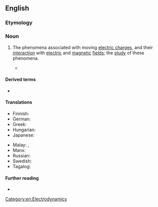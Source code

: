 ==English==

===Etymology===
{{prefix|electro|dynamics|lang=en}}

===Noun===
{{en-noun|-}}

# {{lb|en|physics}} The phenomena associated with moving [[electric charge]]s, and their [[interaction]] with [[electric]] and [[magnetic]] [[field]]s; the [[study]] of these phenomena.
#* {{quote-journal|lang=en|date=2012-01
|author=Michael Riordan
|title=Tackling Infinity
|volume=100|issue=1|page=86
|magazine=[[w:American Scientist|American Scientist]]
|url=http://www.americanscientist.org/bookshelf/pub/tackling-infinity
|passage=Some of the most beautiful and thus appealing physical theories, including quantum '''electrodynamics''' and quantum gravity, have been dogged for decades by infinities that erupt when theorists try to prod their calculations into new domains. Getting rid of these nagging infinities has probably occupied far more effort than was spent in originating the theories.}}

====Derived terms====
* {{l|en|quantum electrodynamics}}

====Translations====
{{trans-top|study of phenomena associated with moving electric charges}}
* Finnish: {{t+|fi|sähködynamiikka}}
* German: {{t+|de|Elektrodynamik|f}}
* Greek: {{t+|el|ηλεκτροδυναμική|f}}
* Hungarian: {{t+|hu|elektrodinamika}}
* Japanese: {{t|ja|電気力学|tr=denkirikigaku|sc=Jpan}}
{{trans-mid}}
* Malay: {{t|ms|elektrodinamik}}, {{t|ms|kaji gerak elektrik}}
* Manx: {{t|gv|lectro-ghleashaghtys|m}}
* Russian: {{t+|ru|электродина́мика|f}}
* Swedish: {{t+|sv|elektrodynamik|c}}
* Tagalog: {{t|tl|dagitsigan}}
{{trans-bottom}}

====Further reading====
* {{pedialite}}

[[Category:en:Electrodynamics]]